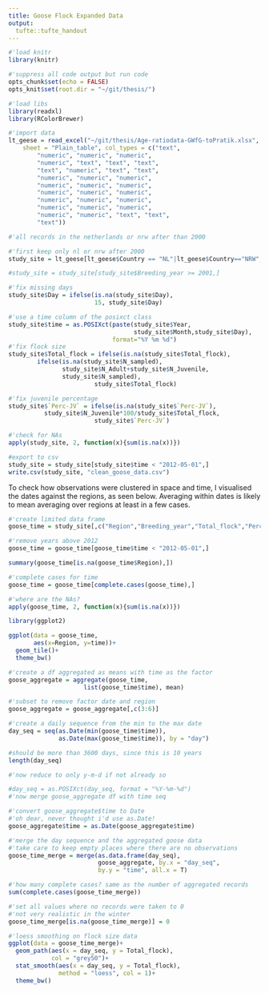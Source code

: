 ```yaml
---
title: Goose Flock Expanded Data
output: 
  tufte::tufte_handout
---
```


```r
#'load knitr
library(knitr)

#'suppress all code output but run code
opts_chunk$set(echo = FALSE)
opts_knit$set(root.dir = "~/git/thesis/")
```

```r
#'load libs
library(readxl)
library(RColorBrewer)

#'import data
lt_geese = read_excel("~/git/thesis/Age-ratiodata-GWfG-toPratik.xlsx", 
    sheet = "Plain_table", col_types = c("text", 
        "numeric", "numeric", "numeric", 
        "numeric", "text", "text", "text", 
        "text", "numeric", "text", "text", 
        "numeric", "numeric", "numeric", 
        "numeric", "numeric", "numeric", 
        "numeric", "numeric", "numeric", 
        "numeric", "numeric", "numeric", 
        "numeric", "numeric", "numeric", 
        "numeric", "numeric", "text", "text", 
        "text"))
```

```r
#'all records in the netherlands or nrw after than 2000

#'first keep only nl or nrw after 2000
study_site = lt_geese[lt_geese$Country == "NL"|lt_geese$Country=="NRW",]

#study_site = study_site[study_site$Breeding_year >= 2001,]
```


```r
#'fix missing days
study_site$Day = ifelse(is.na(study_site$Day),
                        15, study_site$Day)

#'use a time column of the posixct class
study_site$time = as.POSIXct(paste(study_site$Year,
                                   study_site$Month,study_site$Day),
                             format="%Y %m %d")
#'fix flock size
study_site$Total_flock = ifelse(is.na(study_site$Total_flock),
        ifelse(is.na(study_site$N_sampled),
               study_site$N_Adult+study_site$N_Juvenile,
               study_site$N_sampled),
                        study_site$Total_flock)

#'fix juvenile percentage
study_site$`Perc-JV` = ifelse(is.na(study_site$`Perc-JV`),
          study_site$N_Juvenile*100/study_site$Total_flock,
                        study_site$`Perc-JV`)

#'check for NAs
apply(study_site, 2, function(x){sum(is.na(x))})

#export to csv
study_site = study_site[study_site$time < "2012-05-01",]
write.csv(study_site, "clean_goose_data.csv")
```

To check how observations were clustered in space and time, I visualised the dates against the regions, as seen below. Averaging within dates is likely to mean averaging over regions at least in a few cases.


```r
#'create limited data frame
goose_time = study_site[,c("Region","Breeding_year","Total_flock","Perc-JV","time")]

#'remove years above 2012
goose_time = goose_time[goose_time$time < "2012-05-01",]

summary(goose_time[is.na(goose_time$Region),])

#'complete cases for time
goose_time = goose_time[complete.cases(goose_time),]

#'where are the NAs?
apply(goose_time, 2, function(x){sum(is.na(x))})
```

```r
library(ggplot2)

ggplot(data = goose_time, 
       aes(x=Region, y=time))+ 
  geom_tile()+
  theme_bw()
```

```r
#'create a df aggregated as means with time as the factor
goose_aggregate = aggregate(goose_time,
                     list(goose_time$time), mean)

#'subset to remove factor date and region
goose_aggregate = goose_aggregate[,c(3:6)]

```


```r
#'create a daily sequence from the min to the max date
day_seq = seq(as.Date(min(goose_time$time)),
              as.Date(max(goose_time$time)), by = "day")

#should be more than 3600 days, since this is 10 years
length(day_seq)

#'now reduce to only y-m-d if not already so

#day_seq = as.POSIXct(day_seq, format = "%Y-%m-%d")
#'now merge goose_aggregate df with time seq

#'convert goose_aggregate$time to Date
#'oh dear, never thought i'd use as.Date!
goose_aggregate$time = as.Date(goose_aggregate$time)

#'merge the day sequence and the aggregated goose data
#'take care to keep empty places where there are no observations
goose_time_merge = merge(as.data.frame(day_seq), 
                         goose_aggregate, by.x = "day_seq", 
                         by.y = "time", all.x = T)

#'how many complete cases? same as the number of aggregated records
sum(complete.cases(goose_time_merge))

#'set all values where no records were taken to 0
#'not very realistic in the winter
goose_time_merge[is.na(goose_time_merge)] = 0

```



```r
#'loess smoothing on flock size data
ggplot(data = goose_time_merge)+
  geom_path(aes(x = day_seq, y = Total_flock),
            col = "grey50")+
  stat_smooth(aes(x = day_seq, y = Total_flock),
              method = "loess", col = 1)+
  theme_bw()
```





